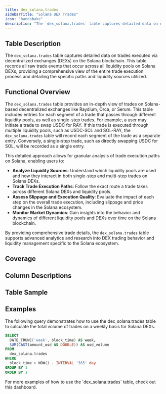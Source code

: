 ```yaml
---
title: dex_solana.trades
sidebarTitle: "Solana DEX Trades"
icon: "handshake"
description: "The `dex_solana.trades` table captures detailed data on decentralized exchange (DEX) trades on the Solana blockchain, recording all raw trade events across various protocols."
---
```



## Table Description

The `dex_solana.trades` table captures detailed data on trades executed via decentralized exchanges (DEXs) on the Solana blockchain. This table records all raw trade events that occur across all liquidity pools on Solana DEXs, providing a comprehensive view of the entire trade execution process and detailing the specific paths and liquidity sources utilized.

## Functional Overview

The `dex_solana.trades` table provides an in-depth view of trades on Solana-based decentralized exchanges like Raydium, Orca, or Serum. This table includes entries for each segment of a trade that passes through different liquidity pools, as well as single-step trades. For example, a user may initiate a trade to swap USDC for RAY. If this trade is executed through multiple liquidity pools, such as USDC-SOL and SOL-RAY, the `dex_solana.trades` table will record each segment of the trade as a separate entry. Conversely, a single-step trade, such as directly swapping USDC for SOL, will be recorded as a single entry.

This detailed approach allows for granular analysis of trade execution paths on Solana, enabling users to:

- **Analyze Liquidity Sources**: Understand which liquidity pools are used and how they interact in both single-step and multi-step trades on Solana DEXs.
- **Track Trade Execution Paths**: Follow the exact route a trade takes across different Solana DEXs and liquidity pools.
- **Assess Slippage and Execution Quality**: Evaluate the impact of each step on the overall trade execution, including slippage and price changes in the Solana ecosystem.
- **Monitor Market Dynamics**: Gain insights into the behavior and dynamics of different liquidity pools and DEXs over time on the Solana blockchain.

By providing comprehensive trade details, the `dex_solana.trades` table supports advanced analytics and research into DEX trading behavior and liquidity management specific to the Solana ecosystem.

## Coverage

<div>
  <DuneEmbed qID={4009956} vID={6750980} height={300} />
</div>


## Column Descriptions


<ColumnDescriptions tableSchema="dex_solana" tableName="trades" />

## Table Sample


<TableSample tableSchema="dex_solana" tableName="trades" />

## Examples

The following query demonstrates how to use the dex_solana.trades table to calculate the total volume of trades on a weekly basis for Solana DEXs.

```sql
SELECT
  DATE_TRUNC('week', block_time) AS week,
  SUM(CAST(amount_usd AS DOUBLE)) AS usd_volume
FROM
  dex_solana.trades
WHERE
  block_time > NOW() - INTERVAL '365' day
GROUP BY 1
ORDER BY 1
```

<CardGroup cols={1}>
  <Card title="DEX Dashboard" icon="chart-waterfall" href="https://dune.com/hagaetc/dex-metrics">
    For more examples of how to use the `dex_solana.trades` table, check out this dashboard.
  </Card>  
</CardGroup>
